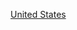 {{Commons category|2014 establishments in the United States}}
{{estcatCountry|201|4|美國|United States}}

[[Category:2014年北美洲建立|United States]]